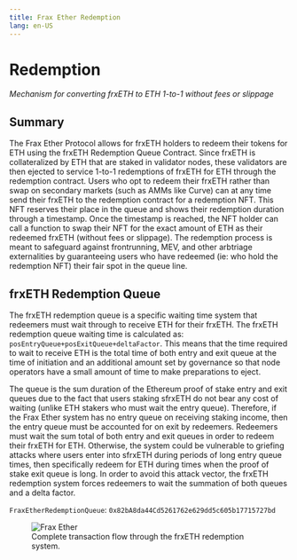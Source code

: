```yaml
---
title: Frax Ether Redemption
lang: en-US
---
```


# Redemption
*Mechanism for converting frxETH to ETH 1-to-1 without fees or slippage*

## Summary
The Frax Ether Protocol allows for frxETH holders to redeem their tokens for ETH using the frxETH Redemption Queue Contract. Since frxETH is collateralized by ETH that are staked in validator nodes, these validators are then ejected to service 1-to-1 redemptions of frxETH for ETH through the redemption contract. Users who opt to redeem their frxETH rather than swap on secondary markets (such as AMMs like Curve) can at any time send their frxETH to the redemption contract for a redemption NFT. This NFT reserves their place in the queue and shows their redemption duration through a timestamp. Once the timestamp is reached, the NFT holder can call a function to swap their NFT for the exact amount of ETH as their redeemed frxETH (without fees or slippage). The redemption process is meant to safeguard against frontrunning, MEV, and other arbtriage externalities by guaranteeing users who have redeemed (ie: who hold the redemption NFT) their fair spot in the queue line.

## frxETH Redemption Queue
The frxETH redemption queue is a specific waiting time system that redeemers must wait through to receive ETH for their frxETH. The frxETH redemption queue waiting time is calculated as: ```posEntryQueue+posExitQueue+deltaFactor```. This means that the time required to wait to receive ETH is the total time of both entry and exit queue at the time of initiation and an additional amount set by governance so that node operators have a small amount of time to make preparations to eject.

The queue is the sum duration of the Ethereum proof of stake entry and exit queues due to the fact that users staking sfrxETH do not bear any cost of waiting (unlike ETH stakers who must wait the entry queue). Therefore, if the Frax Ether system has no entry queue on receiving staking income, then the entry queue must be accounted for on exit by redeemers. Redeemers must wait the sum total of both entry and exit queues in order to redeem their frxETH for ETH. Otherwise, the system could be vulnerable to griefing attacks where users enter into sfrxETH during periods of long entry queue times, then specifically redeem for ETH during times when the proof of stake exit queue is long. In order to avoid this attack vector, the frxETH redemption system forces redeemers to wait the summation of both queues and a delta factor.

```FraxEtherRedemptionQueue```: ```0x82bA8da44Cd5261762e629dd5c605b17715727bd```

<figure style={{ textAlign: 'center', marginTop: '20px' }}>
  <img
    src="/images/protocol/frxETH-Redemption-Black.png"
    alt="Frax Ether"
    style={{ display: 'block', margin: 'auto' }}
  />
  <figcaption style={{ marginTop: '10px', fontSize: '14px', color: '#555' }}>
    Complete transaction flow through the frxETH redemption system.
  </figcaption>
</figure>

